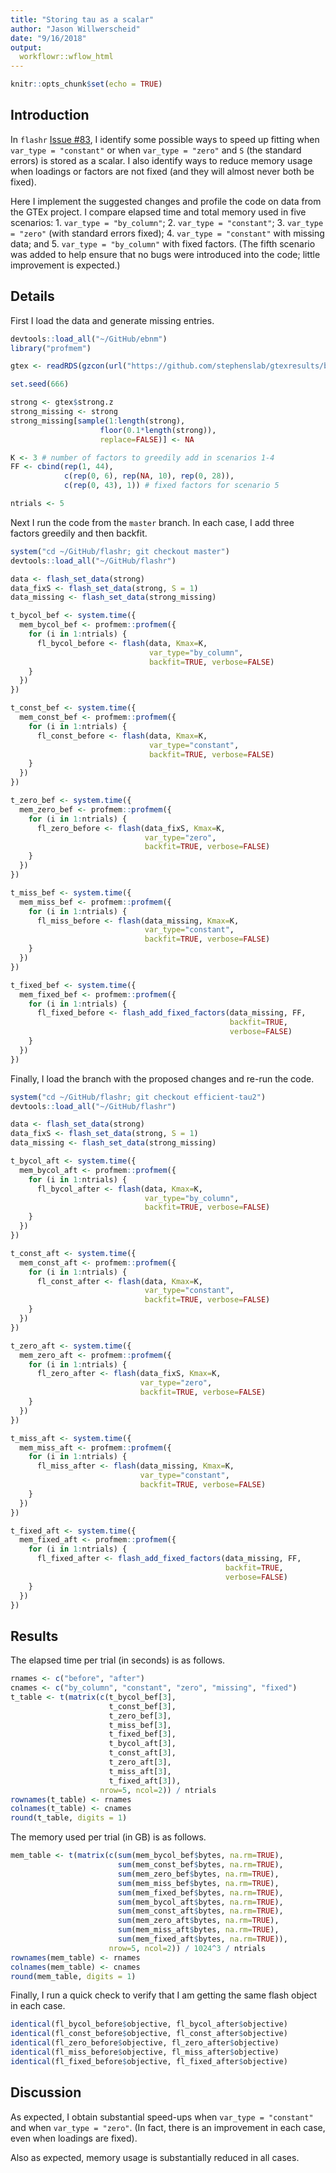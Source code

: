 ```yaml
---
title: "Storing tau as a scalar"
author: "Jason Willwerscheid"
date: "9/16/2018"
output:
  workflowr::wflow_html
---
```


```r
knitr::opts_chunk$set(echo = TRUE)
```

## Introduction

In `flashr` [Issue #83](https://github.com/stephenslab/flashr/issues/83), I identify some possible ways to speed up fitting when `var_type = "constant"` or when `var_type = "zero"` and `S` (the standard errors) is stored as a scalar. I also identify ways to reduce memory usage when loadings or factors are not fixed (and they will almost never both be fixed).

Here I implement the suggested changes and profile the code on data from the GTEx project. I compare elapsed time and total memory used in five scenarios: 1. `var_type = "by_column"`; 2. `var_type = "constant"`; 3. `var_type = "zero"` (with standard errors fixed); 4. `var_type = "constant"` with missing data; and 5. `var_type = "by_column"` with fixed factors. (The fifth scenario was added to help ensure that no bugs were introduced into the code; little improvement is expected.)

## Details

First I load the data and generate missing entries.

```r
devtools::load_all("~/GitHub/ebnm")
library("profmem")

gtex <- readRDS(gzcon(url("https://github.com/stephenslab/gtexresults/blob/master/data/MatrixEQTLSumStats.Portable.Z.rds?raw=TRUE")))

set.seed(666)

strong <- gtex$strong.z
strong_missing <- strong
strong_missing[sample(1:length(strong), 
                    floor(0.1*length(strong)), 
                    replace=FALSE)] <- NA

K <- 3 # number of factors to greedily add in scenarios 1-4
FF <- cbind(rep(1, 44),
            c(rep(0, 6), rep(NA, 10), rep(0, 28)),
            c(rep(0, 43), 1)) # fixed factors for scenario 5

ntrials <- 5
```

Next I run the code from the `master` branch. In each case, I add three factors greedily and then backfit.

```r
system("cd ~/GitHub/flashr; git checkout master")
devtools::load_all("~/GitHub/flashr")

data <- flash_set_data(strong)
data_fixS <- flash_set_data(strong, S = 1)
data_missing <- flash_set_data(strong_missing)

t_bycol_bef <- system.time({
  mem_bycol_bef <- profmem::profmem({
    for (i in 1:ntrials) {
      fl_bycol_before <- flash(data, Kmax=K,
                               var_type="by_column",
                               backfit=TRUE, verbose=FALSE)
    }
  })
})

t_const_bef <- system.time({
  mem_const_bef <- profmem::profmem({
    for (i in 1:ntrials) {
      fl_const_before <- flash(data, Kmax=K,
                               var_type="constant",
                               backfit=TRUE, verbose=FALSE)
    }
  })
})

t_zero_bef <- system.time({
  mem_zero_bef <- profmem::profmem({
    for (i in 1:ntrials) {
      fl_zero_before <- flash(data_fixS, Kmax=K, 
                              var_type="zero",
                              backfit=TRUE, verbose=FALSE)
    }
  })
})

t_miss_bef <- system.time({
  mem_miss_bef <- profmem::profmem({
    for (i in 1:ntrials) {
      fl_miss_before <- flash(data_missing, Kmax=K, 
                              var_type="constant",
                              backfit=TRUE, verbose=FALSE)
    }
  })
})

t_fixed_bef <- system.time({
  mem_fixed_bef <- profmem::profmem({
    for (i in 1:ntrials) {
      fl_fixed_before <- flash_add_fixed_factors(data_missing, FF, 
                                                 backfit=TRUE,
                                                 verbose=FALSE)
    }
  })
})
```

Finally, I load the branch with the proposed changes and re-run the code.

```r
system("cd ~/GitHub/flashr; git checkout efficient-tau2")
devtools::load_all("~/GitHub/flashr")

data <- flash_set_data(strong)
data_fixS <- flash_set_data(strong, S = 1)
data_missing <- flash_set_data(strong_missing)

t_bycol_aft <- system.time({
  mem_bycol_aft <- profmem::profmem({
    for (i in 1:ntrials) {
      fl_bycol_after <- flash(data, Kmax=K,
                              var_type="by_column",
                              backfit=TRUE, verbose=FALSE)
    }
  })
})

t_const_aft <- system.time({
  mem_const_aft <- profmem::profmem({
    for (i in 1:ntrials) {
      fl_const_after <- flash(data, Kmax=K,
                              var_type="constant",
                              backfit=TRUE, verbose=FALSE)
    }
  })
})

t_zero_aft <- system.time({
  mem_zero_aft <- profmem::profmem({
    for (i in 1:ntrials) {
      fl_zero_after <- flash(data_fixS, Kmax=K, 
                             var_type="zero",
                             backfit=TRUE, verbose=FALSE)
    }
  })
})

t_miss_aft <- system.time({
  mem_miss_aft <- profmem::profmem({
    for (i in 1:ntrials) {
      fl_miss_after <- flash(data_missing, Kmax=K, 
                             var_type="constant",
                             backfit=TRUE, verbose=FALSE)
    }
  })
})

t_fixed_aft <- system.time({
  mem_fixed_aft <- profmem::profmem({
    for (i in 1:ntrials) {
      fl_fixed_after <- flash_add_fixed_factors(data_missing, FF,
                                                backfit=TRUE,
                                                verbose=FALSE)
    }
  })
})
```

## Results

The elapsed time per trial (in seconds) is as follows.

```r
rnames <- c("before", "after")
cnames <- c("by_column", "constant", "zero", "missing", "fixed")
t_table <- t(matrix(c(t_bycol_bef[3], 
                      t_const_bef[3], 
                      t_zero_bef[3], 
                      t_miss_bef[3],
                      t_fixed_bef[3],
                      t_bycol_aft[3], 
                      t_const_aft[3],
                      t_zero_aft[3], 
                      t_miss_aft[3],
                      t_fixed_aft[3]),
                    nrow=5, ncol=2)) / ntrials
rownames(t_table) <- rnames
colnames(t_table) <- cnames
round(t_table, digits = 1)
```

The memory used per trial (in GB) is as follows.

```r
mem_table <- t(matrix(c(sum(mem_bycol_bef$bytes, na.rm=TRUE),
                        sum(mem_const_bef$bytes, na.rm=TRUE),
                        sum(mem_zero_bef$bytes, na.rm=TRUE),
                        sum(mem_miss_bef$bytes, na.rm=TRUE),
                        sum(mem_fixed_bef$bytes, na.rm=TRUE),
                        sum(mem_bycol_aft$bytes, na.rm=TRUE),
                        sum(mem_const_aft$bytes, na.rm=TRUE),
                        sum(mem_zero_aft$bytes, na.rm=TRUE),
                        sum(mem_miss_aft$bytes, na.rm=TRUE),
                        sum(mem_fixed_aft$bytes, na.rm=TRUE)),
                      nrow=5, ncol=2)) / 1024^3 / ntrials
rownames(mem_table) <- rnames
colnames(mem_table) <- cnames
round(mem_table, digits = 1)
```

Finally, I run a quick check to verify that I am getting the same flash object in each case.

```r
identical(fl_bycol_before$objective, fl_bycol_after$objective)
identical(fl_const_before$objective, fl_const_after$objective)
identical(fl_zero_before$objective, fl_zero_after$objective)
identical(fl_miss_before$objective, fl_miss_after$objective)
identical(fl_fixed_before$objective, fl_fixed_after$objective)
```

## Discussion

As expected, I obtain substantial speed-ups when `var_type = "constant"` and when `var_type = "zero"`. (In fact, there is an improvement in each case, even when loadings are fixed).

Also as expected, memory usage is substantially reduced in all cases. 

